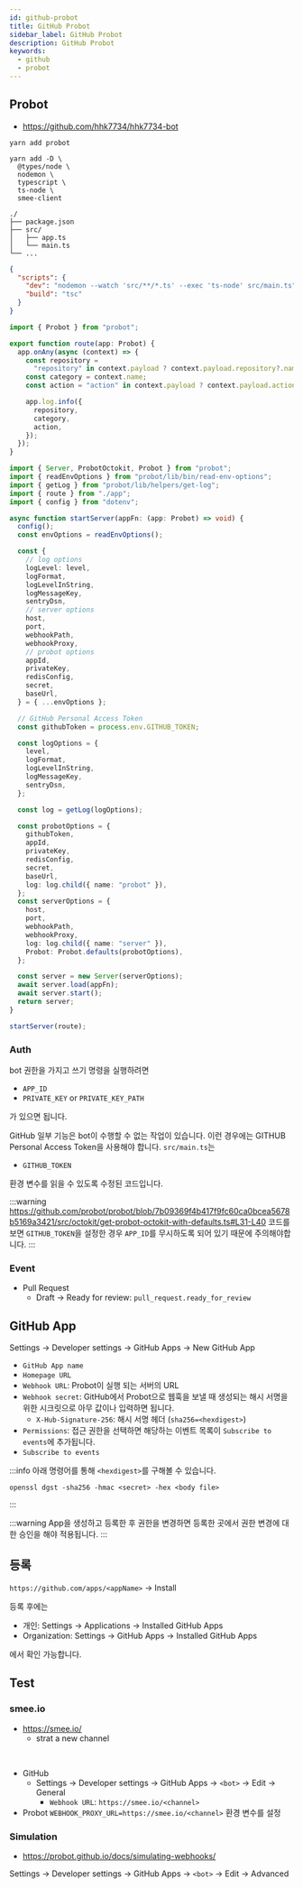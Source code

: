 ```yaml
---
id: github-probot
title: GitHub Probot
sidebar_label: GitHub Probot
description: GitHub Probot
keywords:
  - github
  - probot
---
```


## Probot

- https://github.com/hhk7734/hhk7734-bot

```shell
yarn add probot
```

```shell
yarn add -D \
  @types/node \
  nodemon \
  typescript \
  ts-node \
  smee-client
```

```shell
./
├── package.json
├── src/
│   ├── app.ts
│   └── main.ts
└── ...
```

```json title="package.json"
{
  "scripts": {
    "dev": "nodemon --watch 'src/**/*.ts' --exec 'ts-node' src/main.ts",
    "build": "tsc"
  }
}
```

```typescript title="src/app.ts"
import { Probot } from "probot";

export function route(app: Probot) {
  app.onAny(async (context) => {
    const repository =
      "repository" in context.payload ? context.payload.repository?.name : null;
    const category = context.name;
    const action = "action" in context.payload ? context.payload.action : null;

    app.log.info({
      repository,
      category,
      action,
    });
  });
}
```

```typescript title="src/main.ts"
import { Server, ProbotOctokit, Probot } from "probot";
import { readEnvOptions } from "probot/lib/bin/read-env-options";
import { getLog } from "probot/lib/helpers/get-log";
import { route } from "./app";
import { config } from "dotenv";

async function startServer(appFn: (app: Probot) => void) {
  config();
  const envOptions = readEnvOptions();

  const {
    // log options
    logLevel: level,
    logFormat,
    logLevelInString,
    logMessageKey,
    sentryDsn,
    // server options
    host,
    port,
    webhookPath,
    webhookProxy,
    // probot options
    appId,
    privateKey,
    redisConfig,
    secret,
    baseUrl,
  } = { ...envOptions };

  // GitHub Personal Access Token
  const githubToken = process.env.GITHUB_TOKEN;

  const logOptions = {
    level,
    logFormat,
    logLevelInString,
    logMessageKey,
    sentryDsn,
  };

  const log = getLog(logOptions);

  const probotOptions = {
    githubToken,
    appId,
    privateKey,
    redisConfig,
    secret,
    baseUrl,
    log: log.child({ name: "probot" }),
  };
  const serverOptions = {
    host,
    port,
    webhookPath,
    webhookProxy,
    log: log.child({ name: "server" }),
    Probot: Probot.defaults(probotOptions),
  };

  const server = new Server(serverOptions);
  await server.load(appFn);
  await server.start();
  return server;
}

startServer(route);
```

### Auth

bot 권한을 가지고 쓰기 명령을 실행하려면

- `APP_ID`
- `PRIVATE_KEY` or `PRIVATE_KEY_PATH`

가 있으면 됩니다.

GitHub 일부 기능은 bot이 수행할 수 없는 작업이 있습니다. 이런 경우에는 GITHUB Personal Access Token을 사용해야 합니다. `src/main.ts`는

- `GITHUB_TOKEN`

환경 변수를 읽을 수 있도록 수정된 코드입니다.

:::warning
https://github.com/probot/probot/blob/7b09369f4b417f9fc60ca0bcea5678b5169a3421/src/octokit/get-probot-octokit-with-defaults.ts#L31-L40 코드를 보면 `GITHUB_TOKEN`을 설정한 경우 `APP_ID`를 무시하도록 되어 있기 때문에 주의해야합니다.
:::

### Event

- Pull Request
  - Draft -> Ready for review: `pull_request.ready_for_review`

## GitHub App

Settings -> Developer settings -> GitHub Apps -> New GitHub App

- `GitHub App name`
- `Homepage URL`
- `Webhook URL`: Probot이 실행 되는 서버의 URL
- `Webhook secret`: GitHub에서 Probot으로 웹훅을 보낼 때 생성되는 해시 서명을 위한 시크릿으로 아무 값이나 입력하면 됩니다.
  - `X-Hub-Signature-256`: 해시 서명 헤더 (`sha256=<hexdigest>`)
- `Permissions`: 접근 권한을 선택하면 해당하는 이벤트 목록이 `Subscribe to events`에 추가됩니다.
- `Subscribe to events`

:::info
아래 명령어를 통해 `<hexdigest>`를 구해볼 수 있습니다.

```shell
openssl dgst -sha256 -hmac <secret> -hex <body file>
```

:::

:::warning
App을 생성하고 등록한 후 권한을 변경하면 등록한 곳에서 권한 변경에 대한 승인을 해야 적용됩니다.
:::

## 등록

`https://github.com/apps/<appName>` -> Install

등록 후에는

- 개인: Settings -> Applications -> Installed GitHub Apps
- Organization: Settings -> GitHub Apps -> Installed GitHub Apps

에서 확인 가능합니다.

## Test

### smee.io

- https://smee.io/
  - strat a new channel

<br />

- GitHub
  - Settings -> Developer settings -> GitHub Apps -> `<bot>` -> Edit -> General
    - `Webhook URL`: `https://smee.io/<channel>`
- Probot
  `WEBHOOK_PROXY_URL=https://smee.io/<channel>` 환경 변수를 설정

### Simulation

- https://probot.github.io/docs/simulating-webhooks/

Settings -> Developer settings -> GitHub Apps -> `<bot>` -> Edit -> Advanced

